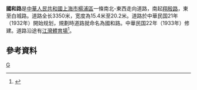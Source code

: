 '''國和路'''是[[中華人民共和國|中華人民共和國]][[上海市|上海市]][[楊浦區|楊浦區]]一條南北-東西走向道路，南起[[翔殷路|翔殷路]]，東至白城路。道路全长3350米，宽度為15.4米至20.2米。道路於中華民国21年（1932年）開始规划，規劃時道路就命名為國和路。中華民国22年（1933年）修建。道路沿途有[[江灣體育場|江灣體育場]]<ref>{{cite news |title=第一节　纪念型 |url=http://www.shtong.gov.cn/Newsite/node2/node2245/node70862/node70870/node70921/node70927/userobject1ai73727.html |publisher=上海市地方志办公室 |accessdate=2021-03-22 |archive-date=2016-03-08 |archive-url=https://web.archive.org/web/20160308190031/http://www.shtong.gov.cn/newsite/node2/node2245/node70862/node70870/node70921/node70927/userobject1ai73727.html |dead-url=no }}</ref>。

== 參考資料 ==
{{Reflist|2}}

[[Category:上海道路|G]]